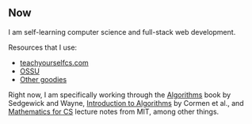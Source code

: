 <SEO title="Now" />

## Now

I am <Link to="/thoughts/autodidacticism">self-learning</Link> computer science and full-stack web development.

Resources that I use:

- [teachyourselfcs.com](https://teachyourselfcs.com/)
- [OSSU](https://github.com/ossu/computer-science/)
- [Other goodies](https://github.com/rsapkf/42/)

Right now, I am specifically working through the [Algorithms](https://algs4.cs.princeton.edu/home/) book by Sedgewick and Wayne, [Introduction to Algorithms](https://mitpress.mit.edu/books/introduction-algorithms-third-edition) by Cormen et al., and [Mathematics for CS](https://courses.csail.mit.edu/6.042/spring17/mcs.pdf) lecture notes from MIT, among other things.

<LastUpdatedPages date="Jun 19, 2020" />
